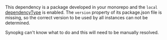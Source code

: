 This dependency is a package developed in your monorepo and the `local` [dependencyType](/synopkg/config/dependency-types) is enabled. The `version` property of its package.json file is missing, so the correct version to be used by all instances can not be determined.

Synopkg can't know what to do and this will need to be manually resolved.
